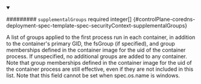
<details className="config-field" data-expandable="false" open>
<summary>

######### `supplementalGroups` <span className="config-field-required" data-required="false">required</span> <span className="config-field-type">integer[]</span> <span className="config-field-default"></span> <span className="config-field-enum"></span> {#controlPlane-coredns-deployment-spec-template-spec-securityContext-supplementalGroups}

A list of groups applied to the first process run in each container, in addition
to the container's primary GID, the fsGroup (if specified), and group memberships
defined in the container image for the uid of the container process. If unspecified,
no additional groups are added to any container. Note that group memberships
defined in the container image for the uid of the container process are still effective,
even if they are not included in this list.
Note that this field cannot be set when spec.os.name is windows.

</summary>



</details>
